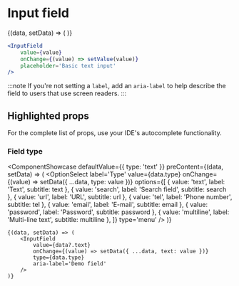 # Input field


<ComponentShowcase>
	{(data, setData) => (
		<InputField
			value={data}
			onChange={setData}
			placeholder='Basic text input'
			aria-label='Basic text input'
			type='text'
		/>
	)}
</ComponentShowcase>

```jsx
<InputField
	value={value}
	onChange={(value) => setValue(value)}
	placeholder='Basic text input'
/>
```

:::note
If you're not setting a `label`, add an `aria-label` to help describe the field to users that use screen readers.
:::

## Highlighted props

For the complete list of props, use your IDE's autocomplete functionality.

### Field type

<ComponentShowcase
	defaultValue={{ type: 'text' }}
	preContent={(data, setData) => (
		<OptionSelect
			label='Type'
			value={data.type}
			onChange={(value) => setData({ ...data, type: value })}
			options={[
				{ value: 'text', label: 'Text', subtitle: <span className='es-uic-font-mono'>text</span> },
				{ value: 'search', label: 'Search field', subtitle: <span className='es-uic-font-mono'>search</span> },
				{ value: 'url', label: 'URL', subtitle: <span className='es-uic-font-mono'>url</span> },
				{ value: 'tel', label: 'Phone number', subtitle: <span className='es-uic-font-mono'>tel</span> },
				{ value: 'email', label: 'E-mail', subtitle: <span className='es-uic-font-mono'>email</span> },
				{ value: 'password', label: 'Password', subtitle: <span className='es-uic-font-mono'>password</span> },
				{ value: 'multiline', label: 'Multi-line text', subtitle: <span className='es-uic-font-mono'>multiline</span> },
			]}
			type='menu'
		/>
	)}
>
	{(data, setData) => (
		<InputField
			value={data?.text}
			onChange={(value) => setData({ ...data, text: value })}
			type={data.type}
			aria-label='Demo field'
		/>
	)}
</ComponentShowcase>
